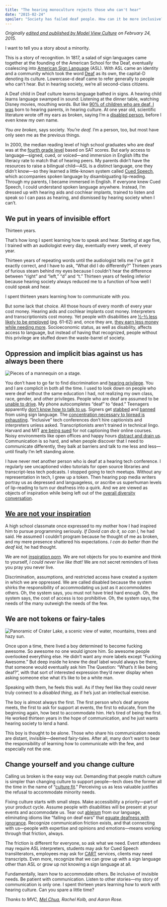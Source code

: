 ```yaml
---
title: "The hearing monoculture rejects those who can't hear"
date: "2015-02-24"
spoiler: "Society has failed deaf people. How can it be more inclusive?"
---
```




_Originally [edited and published by Model View Culture](https://modelviewculture.com/pieces/the-hearing-monoculture-rejects-those-who-cant-hear) on February 24, 2015._

I want to tell you a story about a minority.

This is a story of recognition. In 1817, a salad of sign languages came together at the founding of the American School for the Deaf, eventually coalescing into [American Sign Language](http://en.wikipedia.org/wiki/American_Sign_Language) (ASL). With ASL came an identity and a community which took the word [Deaf](http://en.wikipedia.org/wiki/Deaf_culture) as its own, the capital-D denoting its culture. Lowercase-d deaf came to refer generally to people who can’t hear. But in hearing society, we’re all second-class citizens.

A Deaf child in Deaf culture learns language bathed in signs. A hearing child learns language swamped in sound: Listening at the dinner table, watching Disney movies, mouthing words. But like [90% of children who are deaf, I was](http://www.nidcd.nih.gov/health/statistics/pages/quick.aspx) born to hearing parents, in hearing culture. At one year old, scientific literature wrote off my ears as broken, saying I’m a [disabled person](http://en.wikipedia.org/wiki/Social_model_of_disability), before I even knew my own name.

_You are broken,_ says society. _You’re deaf._ I’m a person, too, but most have only seen me as the previous things.

In 2000, the median reading level of high school graduates who are deaf was at the [fourth grade level](http://jdsde.oxfordjournals.org/content/5/4/337.full.pdf) based on SAT scores. But early access to language—signed, cued, or voiced—and immersion in English lifts the literacy rate to match that of hearing peers. My parents didn’t have the resources to raise a bilingual child—ASL is a distinct language, one they didn’t know—so they learned a little-known system called [Cued Speech](http://en.wikipedia.org/wiki/Cued_speech), which accompanies spoken language by disambiguating lip-reading. Through my parents, I became immersed in English. If everyone knew Cued Speech, I could understand spoken language anywhere. Instead, I’m dressed up with hearing aids and cochlear implants, trained to listen and speak so I can pass as hearing, and dismissed by hearing society when I can’t.

## We put in years of invisible effort

Thirteen years.

That’s how long I spent learning how to speak and hear. Starting at age five, I trained with an audiologist every day, eventually every week, of every year.

Thirteen years of repeating words until the audiologist tells me I’ve got it exactly correct, and I have to ask, “What did I do differently?” Thirteen years of furious steam behind my eyes because I couldn’t hear the difference between “right” and “left,” “d” and “t.” Thirteen years of feeling inferior because hearing society always reduced me to a function of how well I could speak and hear.

I spent thirteen years learning how to communicate with _you._

But some lack that choice. All those hours of every month of every year cost money. Hearing aids and cochlear implants cost money. Interpreters and transcriptionists cost money. Yet people with disabilities are [½-⅔ less likely to be employed](http://www.equalityhumanrights.com/sites/default/files/documents/research/14_pay_gaps_across_equalities_review.pdf) (pg. 61-62) and, once they are, [they earn less money while needing more](http://www.disabledinaction.org/census_stats.html). Socioeconomic status, as well as disability, affects access to language, but instead of having that recognized, people without this privilege are stuffed down the waste-barrel of society.

## Oppression and implicit bias against us has always been there

![Pieces of a mannequin on a stage.](/static/images/mannequin.jpg)

You don’t have to go far to find discrimination and [hearing privilege](http://www.deafecho.com/2010/12/hearing-privilege/). You and I are complicit in both all the time. I used to look down on people who were deaf without the same education I had, not realizing my own class, race, gender, and other privileges. People who are deaf are assumed to be [unable to drive](http://hubpages.com/hub/Deaf-People-Drive). My phone autocompletes “deaf” to “dead.” Teenagers apparently [don’t know how to talk to us](http://www.ndcs.org.uk/for_the_media/press_releases/press_release_archive_2012/teenagers_admit_they.html). Signers get [stabbed](http://abcnews.go.com/US/deaf-man-stabbed-sign-language-mistaken-gang-signs/story?id=18213488) and [banned](http://abcnews.go.com/US/story?id=93532) from using sign language. The [concentration necessary to lipread is exhausting](http://limpingchicken.com/2013/06/28/ian-noon-concentration-fatigue/). “Inclusive” tech conferences don’t hire captionists and interpreters unless asked. Transcriptionists aren’t trained in technical lingo. Harvard and MIT [are being sued](http://www.nytimes.com/2015/02/13/education/harvard-and-mit-sued-over-failing-to-caption-online-courses.html) for not captioning their online courses. Noisy environments like open offices and happy hours [distract and drain us](http://www.purdue.edu/newsroom/releases/2012/Q3/study-hearing-impaired-ears-hear-differently-in-noisy-environments.html). Communication is so hard, and when people discover that I need to communicate differently, they balk at barriers and talk to me less and less—until finally I’m left standing alone.

I have never met another person who is deaf at a hearing tech conference. I regularly see uncaptioned video tutorials for open source libraries and transcript-less tech podcasts. I stopped going to tech meetups. Without any representation in tech, I grew up a token. Then hearing pop media writers portray us as depressed and languageless, or ascribe us superhuman levels of lip-reading to turn our deafness into a quirk. And we are viewed as objects of inspiration while being left out of the [overall diversity conversation](http://everydayfeminism.com/2015/01/how-feminism-perpetuates-ableism/).

## [We are not your inspiration](http://www.ted.com/talks/stella_young_i_m_not_your_inspiration_thank_you_very_much)

A high school classmate once expressed to my mother how I had inspired him to pursue programming seriously. _If David can do it, so can I,_ he had said. He assumed I couldn’t program because he thought of me as broken, and my mere presence shattered his expectations. _I can do better than the deaf kid,_ he had thought.

We are not [inspiration porn](http://www.salon.com/2015/02/02/inspiration_porn_is_not_okay_disability_activists_are_not_impressed_with_feel_good_super_bowl_ads/). We are not objects for you to examine and think to yourself, _I could never live like that!_ We are not secret reminders of lives you pray you never live.

Discrimination, assumptions, and restricted access have created a system in which we are oppressed. We are called disabled because the system shirks the responsibility of accommodating us just as it accommodates others. Oh, the system says, you must not have tried hard enough. Oh, the system says, the cost of access is too prohibitive. Oh, the system says, the needs of the many outweigh the needs of the few.

## We are not tokens or fairy-tales

![Panoramic of Crater Lake, a scenic view of water, mountains, trees and hazy sun.](/static/images/craterlake.jpg)

Once upon a time, there lived a boy determined to become fucking awesome. So awesome no one would ignore him. So awesome people overlooked everything else. He didn’t want any more labels except “Fucking Awesome.” But deep inside he knew the deaf label would always be there, that someone would eventually ask him The Question: “What’s it like being deaf?”, with that sort of interested expression they’d never display when asking someone else what it’s like to be a white man.

Speaking with them, he feels this wall. As if they feel like they could never truly connect to a _disabled thing_, as if he’s just an intellectual exercise.

The boy is almost always the first. The first person who’s deaf anyone meets, the first to ask for support at events, the first to educate, from the beginning again, how best to accommodate him. He’s tired of being the first. He worked thirteen years in the hope of communication, and he just wants hearing society to lend a hand.

This boy is thought to be alone. Those who share his communication needs are distant, invisible—deemed fairy-tales. After all, many don’t want to bear the responsibility of learning how to communicate with the few, and especially not the one.

## Change yourself and you change culture

Calling us broken is the easy way out. Demanding that people match culture is simpler than changing culture to support people—tech does the former all the time in the name of “[culture fit](http://www.hcamag.com/hr-news/cultural-fit-a-copout-for-discrimination-180989.aspx).” Perceiving us as less valuable justifies the refusal to accommodate minority needs.

Fixing culture starts with small steps. Make accessibility a priority—part of your product cycle. Assume people with disabilities will be present at your events and accommodate us. Tear out [ableism](http://en.wikipedia.org/wiki/Ableism) from our language, eliminating idioms like “falling on deaf ears” that [equate deafness with ignorance](http://www.disabilityandrepresentation.com/2013/09/14/ableist-language/). Recognize communication friction exists, and that connecting with us—people with expertise and opinions and emotions—means working through that friction, always.

The friction is different for everyone, so ask what we need. Event attendees may require ASL interpreters, students may ask for Cued Speech transliterators, employees may ask for [CART](http://en.wikipedia.org/wiki/Communication_Access_Real-Time_Translation) services, clients may need transcripts. Even more, recognize that we can grow up with a sign language other than ASL or grow up not knowing a sign language at all.

Fundamentally, learn how to accommodate others. Be inclusive of invisible needs. Be patient with communication. Listen to other stories—my story of communication is only one. I spent thirteen years learning how to work with hearing culture. Can you spare a little time?

_Thanks to MVC, [Mel Chua](http://blog.melchua.com/category/hearing/), Rachel Kolb, and Aaron Rose._

